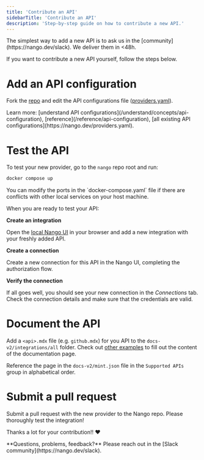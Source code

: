 ```yaml
---
title: 'Contribute an API'
sidebarTitle: 'Contribute an API'
description: 'Step-by-step guide on how to contribute a new API.'
---
```


<Tip>
The simplest way to add a new API is to ask us in the [community](https://nango.dev/slack). We deliver them in &lt;48h.
</Tip>

If you want to contribute a new API yourself, follow the steps below.

# Add an API configuration

Fork the [repo](https://github.com/NangoHQ/nango) and edit the API configurations file ([providers.yaml](https://nango.dev/providers.yaml)).

<Tip>
Learn more: [understand API configurations](/understand/concepts/api-configuration), [reference](/reference/api-configuration), [all existing API configurations](https://nango.dev/providers.yaml).
</Tip>

# Test the API

To test your new provider, go to the `nango` repo root and run:

```bash
docker compose up
```

<Tip>
You can modify the ports in the `docker-compose.yaml` file if there are conflicts with
other local services on your host machine.
</Tip>

When you are ready to test your API:

**Create an integration**

Open the [local Nango UI](http://localhost:3003) in your browser and add a new integration with your freshly added API.

**Create a connection**

Create a new connection for this API in the Nango UI, completing the authorization flow.

**Verify the connection**

If all goes well, you should see your new connection in the _Connections_ tab. Check the connection details and make sure that the credentials are valid.

# Document the API

Add a `<api>.mdx` file (e.g. `github.mdx`) for you API to the `docs-v2/integrations/all` folder. Check out [other examples](/integrations) to fill out the content of the documentation page.

Reference the page in the `docs-v2/mint.json` file in the `Supported APIs` group in alphabetical order.

# Submit a pull request

Submit a pull request with the new provider to the Nango repo. Please thoroughly test the integration!

Thanks a lot for your contribution!! ❤️

<Tip>
**Questions, problems, feedback?** Please reach out in the [Slack community](https://nango.dev/slack).
</Tip>